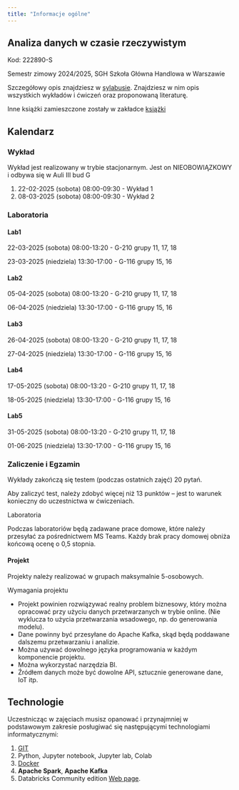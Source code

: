 ```yaml
---
title: "Informacje ogólne"
---
```


## Analiza danych w czasie rzeczywistym

Kod: 222890-S

Semestr zimowy 2024/2025,
SGH Szkoła Główna Handlowa w Warszawie

Szczegółowy opis znajdziesz w [sylabusie](/sylabus).
Znajdziesz w nim opis wszystkich wykładów i ćwiczeń oraz proponowaną literaturę.

Inne książki zamieszczone zostały w zakładce [książki](/ksiazki)

## Kalendarz

### Wykład

Wykład jest realizowany w trybie stacjonarnym.
Jest on NIEOBOWIĄZKOWY i odbywa się w Auli III bud G

1. 22-02-2025 (sobota) 08:00-09:30 - Wykład 1
2. 08-03-2025 (sobota) 08:00-09:30 - Wykład 2


### Laboratoria

#### Lab1
22-03-2025 (sobota) 08:00-13:20 - G-210 grupy 11, 17, 18

23-03-2025 (niedziela) 13:30-17:00 - G-116 grupy 15, 16 

#### Lab2
05-04-2025 (sobota) 08:00-13:20 - G-210 grupy 11, 17, 18

06-04-2025 (niedziela) 13:30-17:00 - G-116 grupy 15, 16 

#### Lab3
26-04-2025 (sobota) 08:00-13:20 - G-210 grupy 11, 17, 18

27-04-2025 (niedziela) 13:30-17:00 - G-116 grupy 15, 16 

#### Lab4
17-05-2025 (sobota) 08:00-13:20 - G-210 grupy 11, 17, 18

18-05-2025 (niedziela) 13:30-17:00 - G-116 grupy 15, 16

#### Lab5
31-05-2025 (sobota) 08:00-13:20 - G-210 grupy 11, 17, 18

01-06-2025 (niedziela) 13:30-17:00 - G-116 grupy 15, 16 

### Zaliczenie i Egzamin

Wykłady zakończą się testem (podczas ostatnich zajęć) 20 pytań. 

Aby zaliczyć test, należy zdobyć więcej niż 13 punktów – jest to warunek konieczny do uczestnictwa w ćwiczeniach.

Laboratoria

Podczas laboratoriów będą zadawane prace domowe, które należy przesyłać za pośrednictwem MS Teams.
Każdy brak pracy domowej obniża końcową ocenę o 0,5 stopnia.

#### Projekt

Projekty należy realizować w grupach maksymalnie 5-osobowych.

Wymagania projektu

- Projekt powinien rozwiązywać realny problem biznesowy, który można opracować przy użyciu danych przetwarzanych w trybie online. (Nie wyklucza to użycia przetwarzania wsadowego, np. do generowania modelu).
- Dane powinny być przesyłane do Apache Kafka, skąd będą poddawane dalszemu przetwarzaniu i analizie.
- Można używać dowolnego języka programowania w każdym komponencie projektu.
- Można wykorzystać narzędzia BI.
- Źródłem danych może być dowolne API, sztucznie generowane dane, IoT itp.

## Technologie

Uczestnicząc w zajęciach musisz opanować i przynajmniej w podstawowym zakresie posługiwać się następującymi technologiami informatycznymi:

1. [GIT](/info.html#git) 
2. Python, Jupyter notebook, Jupyter lab, Colab
3. [Docker](/info.html#docker)
4. **Apache Spark**, **Apache Kafka**
5. Databricks Community edition [Web page](https://community.cloud.databricks.com/login.html).
